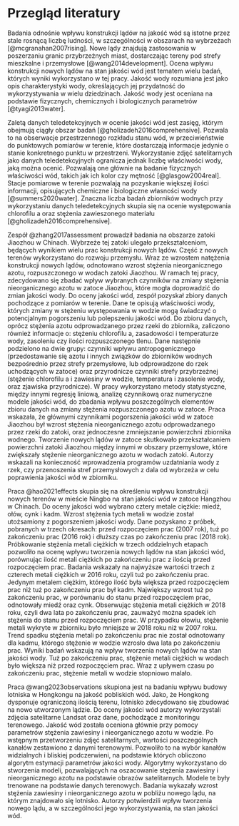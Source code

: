 # Przegląd literatury {#sec-lit}

Badania odnośnie wpływu konstrukcji lądów na jakość wód są istotne przez stale rosnącą liczbę ludności, w szczególności w obszarach na wybrzeżach [@mcgranahan2007rising].
Nowe lądy znajdują zastosowania w poszerzaniu granic przybrzeżnych miast, dostarczając tereny pod strefy mieszkalne i przemysłowe [@wang2014development].
Ocena wpływu konstrukcji nowych lądów na stan jakości wód jest tematem wielu badań, których wyniki wykorzystano w tej pracy.
Jakość wody rozumiana jest jako opis charakterystyki wody, określających jej przydatność do wykorzystywania w wielu dziedzinach.
Jakość wody jest oceniana na podstawie fizycznych, chemicznych i biologicznych parametrów [@tyagi2013water].

Zaletą danych teledetekcyjnych w ocenie jakości wód jest zasięg, którym obejmują ciągły obszar badań [@gholizadeh2016comprehensive].
Pozwala to na obserwacje przestrzennego rozkładu stanu wód, w przeciwieństwie do punktowych pomiarów w terenie, które dostarczają informacje jedynie o stanie konkretnego punktu w przestrzeni.
Wykorzystanie zdjęć satelitarnych jako danych teledetekcyjnych ogranicza jednak liczbę właściwości wody, jaką można ocenić.
Pozwalają one głównie na badanie fizycznych właściwości wód, takich jak ich kolor czy mętność [@glasgow2004real].
Stacje pomiarowe w terenie pozwalają na pozyskanie większej ilości informacji, opisujących chemiczne i biologiczne własności wody [@summers2020water].
Znaczna liczba badań zbiorników wodnych przy wykorzystaniu danych teledetekcyjnych skupia się na ocenie występowania chlorofilu a oraz stężenia zawieszonego materiału [@gholizadeh2016comprehensive].

Zespół @zhang2017assessment prowadził badania na obszarze zatoki Jiaozhou w Chinach.
Wybrzeże tej zatoki ulegało przekształceniom, będących wynikiem wielu prac konstrukcji nowych lądów.
Część z nowych terenów wykorzystano do rozwoju przemysłu.
Wraz ze wzrostem natężenia konstrukcji nowych lądów, odnotowano wzrost stężenia nieorganicznego azotu, rozpuszczonego w wodach zatoki Jiaozhou.
W ramach tej pracy, zdecydowano się zbadać wpływ wybranych czynników na zmiany stężenia nieorganicznego azotu w zatoce Jiaozhou, które mogła doprowadzić do zmian jakości wody.
Do oceny jakości wód, zespół pozyskał zbiory danych pochodzące z pomiarów w terenie.
Dane te opisują właściwości wody, których zmiany w stężeniu występowania w wodzie mogą świadczyć o potencjalnym pogorszeniu lub polepszeniu jakości wód.
Do zbioru danych, oprócz stężenia azotu odprowadzanego przez rzeki do zbiornika, zaliczono również informacje o: stężeniu chlorofilu a, zasadowości i temperaturze wody, zasoleniu czy ilości rozpuszczonego tlenu.
Dane następnie podzielono na dwie grupy: czynniki wpływu antropogenicznego (przedostawanie się azotu i innych związków do zbiorników wodnych bezpośrednio przez strefy przemysłowe, lub odprowadzone do rzek uchodzących w zatoce) oraz przyrodnicze czynniki strefy przybrzeżnej (stężenie chlorofilu a i zawiesiny w wodzie, temperatura i zasolenie wody, oraz zjawiska przyrodnicze).
W pracy wykorzystano metody statystyczne, między innymi regresję liniową, analizę czynnikową oraz numeryczne modele jakości wód, do zbadania wpływu poszczególnych elementów zbioru danych na zmiany stężenia rozpuszczonego azotu w zatoce.
Praca wskazała, że głównymi czynnikami pogorszenia jakości wód w zatoce Jiaozhou był wzrost stężenia nieorganicznego azotu odprowadzanego przez rzeki do zatoki, oraz jednoczesne zmniejszanie powierzchni zbiornika wodnego.
Tworzenie nowych lądów w zatoce skutkowało przekształcaniem powierzchni zatoki Jiaozhou między innymi w obszary przemysłowe, które zwiększały stężenie nieorganicznego azotu w wodach zatoki. 
Autorzy wskazali na konieczność wprowadzenia programów uzdatniania wody z rzek, czy przenoszenia stref przemysłowych z dala od wybrzeża w celu poprawienia jakości wód w zbiorniku.

Praca @hao2021effects skupia się na określeniu wpływu konstrukcji nowych terenów w mieście Ningbo na stan jakości wód w zatoce Hangzhou w Chinach.
Do oceny jakości wód wybrano cztery metale ciężkie: miedź, ołów, cynk i kadm.
Wzrost stężenia tych metali w wodzie został utożsamiony z pogorszeniem jakości wody.
Dane pozyskano z próbek, pobranych w trzech okresach: przed rozpoczęciem prac (2007 rok), tuż po zakończeniu prac (2016 rok) i dłuższy czas po zakończeniu prac (2018 rok).
Próbkowanie stężenia metali ciężkich w trzech oddzielnych etapach pozwoliło na ocenę wpływu tworzenia nowych lądów na stan jakości wód, porównując ilość metali ciężkich po zakończeniu prac z ilością przed rozpoczęciem prac.
Badania wskazały na najwyższe wartości trzech z czterech metali ciężkich w 2016 roku, czyli tuż po zakończeniu prac.
Jedynym metalem ciężkim, którego ilość była większa przed rozpoczęciem prac niż tuż po zakończeniu prac był kadm.
Największy wzrost tuż po zakończeniu prac, w porównaniu do stanu przed rozpoczęciem prac, odnotowały miedź oraz cynk.
Obserwując stężenia metali ciężkich w 2018 roku, czyli dwa lata po zakończeniu prac, zauważyć można spadek ich stężenia do stanu przed rozpoczęciem prac.
W przypadku ołowiu, stężenie metali wykryte w zbiorniku było mniejsze w 2018 roku niż w 2007 roku.
Trend spadku stężenia metali po zakończeniu prac nie został odnotowany dla kadmu, którego stężenie w wodzie wzrosło dwa lata po zakończeniu prac.
Wyniki badań wskazują na wpływ tworzenia nowych lądów na stan jakości wody.
Tuż po zakończeniu prac, stężenie metali ciężkich w wodach było większa niż przed rozpoczęciem prac.
Wraz z upływem czasu po zakończeniu prac, stężenie metali w wodzie stopniowo malało.

Praca @wang2023observations skupiona jest na badaniu wpływu budowy lotniska w Hongkongu na jakość pobliskich wód.
Jako, że Hongkong dysponuje ograniczoną ilością terenu, lotnisko zdecydowano się zbudować na nowo utworzonym lądzie.
Do oceny jakości wód autorzy wykorzystali zdjęcia satelitarne Landsat oraz dane, pochodzące z monitoringu terenowego.
Jakość wód została oceniona głównie przy pomocy parametrów stężenia zawiesiny i nieorganicznego azotu w wodzie.
Po wstępnym przetworzeniu zdjęć satelitarnych, wartości poszczególnych kanałów zestawiono z danymi terenowymi.
Pozwoliło to na wybór kanałów widzialnych i bliskiej podczerwieni, na podstawie których obliczono algorytm estymacji parametrów jakości wody.
Algorytmy wykorzystano do stworzenia modeli, pozwalających na oszacowanie stężenia zawiesiny i nieorganicznego azotu na podstawie obrazów satelitarnych.
Modele te były trenowane na podstawie danych terenowych.
Badania wykazały wzrost stężenia zawiesiny i nieorganicznego azotu w pobliżu nowego lądu, na którym znajdowało się lotnisko.
Autorzy potwierdzili wpływ tworzenia nowego lądu, a w szczególności jego wykorzystywania, na stan jakości wód.
